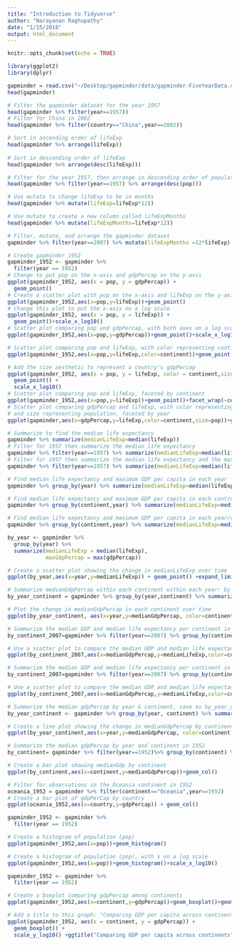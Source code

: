 ```yaml
---
title: "Introduction to Tidyverse"
author: "Narayanan Raghupathy"
date: "1/15/2018"
output: html_document
---
```


```r
knitr::opts_chunk$set(echo = TRUE)
```
```r
library(ggplot2)
library(dplyr)
```

```r
gapminder = read.csv("~/Desktop/gapminder/data/gapminder-FiveYearData.csv",stringsAsFactors = FALSE)
head(gapminder)
```
```r
# Filter the gapminder dataset for the year 1957
head(gapminder %>% filter(year==1957))
# Filter for China in 2002
head(gapminder %>% filter(country=="China",year==2002))
```

```r
# Sort in ascending order of lifeExp
head(gapminder %>% arrange(lifeExp))
  
# Sort in descending order of lifeExp
head(gapminder %>% arrange(desc(lifeExp)))
```
```r
# Filter for the year 1957, then arrange in descending order of population
head(gapminder %>% filter(year==1957) %>% arrange(desc(pop)))

```
```r
# Use mutate to change lifeExp to be in months
head(gapminder %>% mutate(lifeExp=lifeExp*12))

# Use mutate to create a new column called lifeExpMonths
head(gapminder %>% mutate(lifeExpMonths=lifeExp*12))

```
```r
# Filter, mutate, and arrange the gapminder dataset
gapminder %>% filter(year==2007) %>% mutate(lifeExpMonths =12*lifeExp) %>% arrange(desc(lifeExpMonths))
```
```r
# Create gapminder_1952
gapminder_1952 <- gapminder %>%
  filter(year == 1952)
# Change to put pop on the x-axis and gdpPercap on the y-axis
ggplot(gapminder_1952, aes(x = pop, y = gdpPercap)) +
  geom_point()
# Create a scatter plot with pop on the x-axis and lifeExp on the y-axis
ggplot(gapminder_1952,aes(x=pop,y=lifeExp))+geom_point()
# Change this plot to put the x-axis on a log scale
ggplot(gapminder_1952, aes(x = pop, y = lifeExp)) +
  geom_point()+scale_x_log10()
# Scatter plot comparing pop and gdpPercap, with both axes on a log scale
ggplot(gapminder_1952,aes(x=pop,y=gdpPercap))+geom_point()+scale_x_log10()+scale_y_log10()

# Scatter plot comparing pop and lifeExp, with color representing continent
ggplot(gapminder_1952,aes(x=pop,y=lifeExp,color=continent))+geom_point() +scale_x_log10()

# Add the size aesthetic to represent a country's gdpPercap
ggplot(gapminder_1952, aes(x = pop, y = lifeExp, color = continent,size=gdpPercap)) +
  geom_point() +
  scale_x_log10()
# Scatter plot comparing pop and lifeExp, faceted by continent
ggplot(gapminder_1952,aes(x=pop,y=lifeExp))+geom_point()+facet_wrap(~continent)+scale_x_log10()
# Scatter plot comparing gdpPercap and lifeExp, with color representing continent
# and size representing population, faceted by year
ggplot(gapminder,aes(x=gdpPercap,y=lifeExp,color=continent,size=pop))+geom_point()+facet_wrap(~year)+scale_x_log10()
```
```r
# Summarize to find the median life expectancy
gapminder %>% summarize(medianLifeExp=median(lifeExp))
# Filter for 1957 then summarize the median life expectancy
gapminder %>% filter(year==1957) %>% summarize(medianLifeExp=median(lifeExp))
# Filter for 1957 then summarize the median life expectancy and the maximum GDP per capita
gapminder %>% filter(year==1957) %>% summarize(medianLifeExp=median(lifeExp),maxGdpPercap=max(gdpPercap))
```

```r
# Find median life expectancy and maximum GDP per capita in each year
gapminder %>% group_by(year) %>% summarize(medianLifeExp=median(lifeExp),maxGdpPercap=max(gdpPercap))

# Find median life expectancy and maximum GDP per capita in each continent in 1957
gapminder %>% group_by(continent,year) %>% summarize(medianLifeExp=median(lifeExp),maxGdpPercap=max(gdpPercap))

# Find median life expectancy and maximum GDP per capita in each year/continent combination
gapminder %>% group_by(continent,year) %>% summarize(medianLifeExp=median(lifeExp),maxGdpPercap=max(gdpPercap))

by_year <- gapminder %>%
  group_by(year) %>%
  summarize(medianLifeExp = median(lifeExp),
            maxGdpPercap = max(gdpPercap))

# Create a scatter plot showing the change in medianLifeExp over time
ggplot(by_year,aes(x=year,y=medianLifeExp)) + geom_point() +expand_limits(y=0)

# Summarize medianGdpPercap within each continent within each year: by_year_continent
by_year_continent = gapminder %>% group_by(year,continent) %>% summarize(medianGdpPercap=median(gdpPercap))

# Plot the change in medianGdpPercap in each continent over time
ggplot(by_year_continent, aes(x=year,y=medianGdpPercap, color=continent))+geom_point()+expand_limits(y=0)

# Summarize the median GDP and median life expectancy per continent in 2007
by_continent_2007=gapminder %>% filter(year==2007) %>% group_by(continent) %>% summarize(medianLifeExp=median(lifeExp),medianGdpPercap=median(gdpPercap))

# Use a scatter plot to compare the median GDP and median life expectancy
ggplot(by_continent_2007,aes(x=medianGdpPercap,y=medianLifeExp,color=continent))+geom_point()
```

```r
# Summarize the median GDP and median life expectancy per continent in 2007
by_continent_2007=gapminder %>% filter(year==2007) %>% group_by(continent) %>% summarize(medianLifeExp=median(lifeExp),medianGdpPercap=median(gdpPercap))

# Use a scatter plot to compare the median GDP and median life expectancy
ggplot(by_continent_2007,aes(x=medianGdpPercap,y=medianLifeExp,color=continent))+geom_point()

# Summarize the median gdpPercap by year & continent, save as by_year_continent
by_year_continent <- gapminder %>% group_by(year, continent) %>% summarize(medianGdpPercap=median(gdpPercap))

# Create a line plot showing the change in medianGdpPercap by continent over time
ggplot(by_year_continent,aes(x=year,y=medianGdpPercap, color=continent))+geom_line()+expand_limits(y=0)
```
```r
# Summarize the median gdpPercap by year and continent in 1952
by_continent= gapminder %>% filter(year==1952)%>% group_by(continent) %>% summarize(medianGdpPercap=median(gdpPercap))

# Create a bar plot showing medianGdp by continent
ggplot(by_continent,aes(x=continent,y=medianGdpPercap))+geom_col() 

# Filter for observations in the Oceania continent in 1952
oceania_1952 = gapminder %>% filter(continent=="Oceania",year==1952)
# Create a bar plot of gdpPerCap by country
ggplot(oceania_1952,aes(x=country,y=gdpPercap)) + geom_col()
```
```r
gapminder_1952 <- gapminder %>%
  filter(year == 1952)

# Create a histogram of population (pop)
ggplot(gapminder_1952,aes(x=pop))+geom_histogram()

# Create a histogram of population (pop), with x on a log scale
ggplot(gapminder_1952,aes(x=pop))+geom_histogram()+scale_x_log10()
```
```r
gapminder_1952 <- gapminder %>%
  filter(year == 1952)

# Create a boxplot comparing gdpPercap among continents
ggplot(gapminder_1952,aes(x=continent,y=gdpPercap))+geom_boxplot()+geom_point()+scale_y_log10()

# Add a title to this graph: "Comparing GDP per capita across continents"
ggplot(gapminder_1952, aes(x = continent, y = gdpPercap)) +
  geom_boxplot() +
  scale_y_log10() +ggtitle("Comparing GDP per capita across continents")
```














